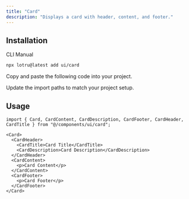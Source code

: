 ```yaml
---
title: "Card"
description: "Displays a card with header, content, and footer."
---
```


<ComponentPreview id="examples/card-01" />

## Installation

<Tabs defaultValue="cli">

<TabsList>
  <TabsTrigger value="cli">CLI</TabsTrigger>
  <TabsTrigger value="manual">Manual</TabsTrigger>
  <TabsIndicator />
</TabsList>

<TabsContent value="cli">

```bash
npx lotru@latest add ui/card
```

</TabsContent>

<TabsContent value="manual">

<Steps>

<Step>Copy and paste the following code into your project.</Step>

<ComponentSource id="ui/card" />

<Step>Update the import paths to match your project setup.</Step>

</Steps>

</TabsContent>

</Tabs>

## Usage

```tsx
import { Card, CardContent, CardDescription, CardFooter, CardHeader, CardTitle } from "@/components/ui/card";
```

```tsx
<Card>
  <CardHeader>
    <CardTitle>Card Title</CardTitle>
    <CardDescription>Card Description</CardDescription>
  </CardHeader>
  <CardContent>
    <p>Card Content</p>
  </CardContent>
  <CardFooter>
    <p>Card Footer</p>
  </CardFooter>
</Card>
```
